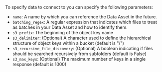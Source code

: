 
To specify data to connect to you can specify the following parameters:
- `name`: A name by which you can reference the Data Asset in the future.
- `batching_regex`: A regular expression that indicates which files to treat as batches in your Data Asset and how to identify them.
- `s3_prefix`: The beginning of the object key name
- `s3_delimiter`: (Optional) A character used to define the hierarchical structure of object keys within a bucket (default is "/")
- `s3_recursive_file_discovery`: (Optional) A boolean indicating if files should be searched recursively from subfolders (default is False)
- `s3_max_keys`: (Optional) The maximum number of keys in a single response (default is 1000)
